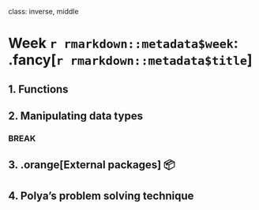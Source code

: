 
class: inverse, middle

# Week `r rmarkdown::metadata$week`: .fancy[`r rmarkdown::metadata$title`]

## 1. Functions
## 2. Manipulating data types

### BREAK

## 3. .orange[External packages] 📦
## 4. Polya's problem solving technique




